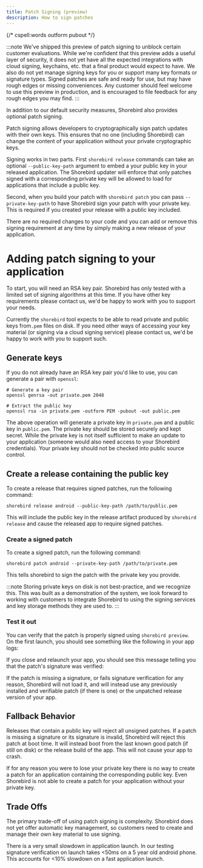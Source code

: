 ```yaml
---
title: Patch Signing (preview)
description: How to sign patches
---
```


{/* cspell:words outform pubout */}

:::note
We've shipped this preview of patch signing to unblock certain customer
evaluations. While we're confident that this preview adds a useful layer of
security, it does not yet have all the expected integrations with cloud signing,
keychains, etc. that a final product would expect to have. We also do not yet
manage signing keys for you or support many key formats or signature types.
Signed patches are safe and ready for use, but may have rough edges or missing
conveniences. Any customer should feel welcome to use this preview in
production, and is encouraged to file feedback for any rough edges you may find.
:::

In addition to our default security measures, Shorebird also provides optional
patch signing.

Patch signing allows developers to cryptographically sign patch updates with
their own keys. This ensures that no one (including Shorebird) can change the
content of your application without your private cryptographic keys.

Signing works in two parts. First `shorebird release` commands can take an
optional `--public-key-path` argument to embed a your public key in your
released application. The Shorebird updater will enforce that only patches
signed with a corresponding private key will be allowed to load for applications
that include a public key.

Second, when you build your patch with `shorebird patch` you can pass
`--private-key-path` to have Shorebird sign your patch with your private key.
This is required if you created your release with a public key included.

There are no required changes to your code and you can add or remove this
signing requirement at any time by simply making a new release of your
application.

# Adding patch signing to your application

To start, you will need an RSA key pair. Shorebird has only tested with a
limited set of signing algorithms at this time. If you have other key
requirements please contact us, we'd be happy to work with you to support your
needs.

Currently the `shorebird` tool expects to be able to read private and public
keys from`.pem` files on disk. If you need other ways of accessing your key
material (or signing via a cloud signing service) please contact us, we'd be
happy to work with you to support such.

## Generate keys

If you do not already have an RSA key pair you'd like to use, you can generate a
pair with `openssl`:

```
# Generate a key pair
openssl genrsa -out private.pem 2048

# Extract the public key
openssl rsa -in private.pem -outform PEM -pubout -out public.pem
```

The above operation will generate a private key in `private.pem` and a public
key in `public.pem`. The private key should be stored securely and kept secret.
While the private key is not itself sufficient to make an update to your
application (someone would also need access to your Shorebird credentials). Your
private key should not be checked into public source control.

## Create a release containing the public key

To create a release that requires signed patches, run the following command:

```
shorebird release android --public-key-path /path/to/public.pem
```

This will include the public key in the release artifact produced by `shorebird
release` and cause the released app to require signed patches.

### Create a signed patch

To create a signed patch, run the following command:

```
shorebird patch android --private-key-path /path/to/private.pem
```

This tells shorebird to sign the patch with the private key you provide.

:::note
Storing private keys on disk is not best-practice, and we recognize
this. This was built as a demonstration of the system, we look forward to
working with customers to integrate Shorebird to using the signing services and
key storage methods they are used to.
:::

### Test it out

You can verify that the patch is properly signed using `shorebird preview`. On
the first launch, you should see something like the following in your app logs:

If you close and relaunch your app, you should see this message telling you that
the patch's signature was verified:

If the patch is missing a signature, or fails signature verification for any
reason, Shorebird will not load it, and will instead use any previously
installed and verifiable patch (if there is one) or the unpatched release
version of your app.

## Fallback Behavior

Releases that contain a public key will reject all unsigned patches.
If a patch is missing a signature or its signature is invalid, Shorebird will
reject this patch at boot time. It will instead boot from the last known good
patch (if still on disk) or the release build of the app. This will not cause
your app to crash.

If for any reason you were to lose your private key there is no way to create a
patch for an application containing the corresponding public key. Even Shorebird
is not able to create a patch for your application without your private key.

## Trade Offs

The primary trade-off of using patch signing is complexity. Shorebird does not
yet offer automatic key management, so customers need to create and manage their
own key material to use signing.

There is a very small slowdown in application launch. In our testing signature
verification on launch takes &lt;50ms on a 5 year old android phone. This
accounts for &lt;10% slowdown on a fast application launch.

